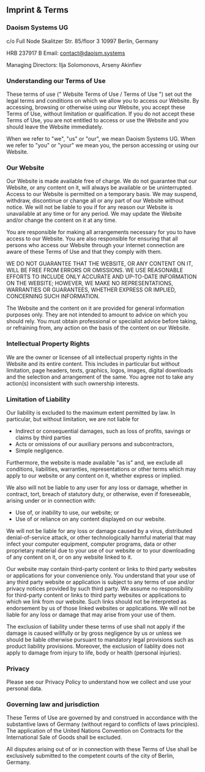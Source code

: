## Imprint & Terms

### Daoism Systems UG

c/o Full Node Skalitzer Str. 85/floor 3
10997 Berlin,
Germany

HRB 237917 B
Email: [contact@daoism.systems](mailto:contact@daoism.systems)

Managing Directors: Ilja Solomonovs, Arseny Akinfiev

### Understanding our Terms of Use

These terms of use (" Website Terms of Use / Terms of Use ") set out the legal terms and conditions on which we allow you to access our Website. By accessing, browsing or otherwise using our Website, you accept these Terms of Use, without limitation or qualification. If you do not accept these Terms of Use, you are not entitled to access or use the Website and you should leave the Website immediately.

When we refer to "we", "us" or "our", we mean Daoism Systems UG. When we refer to "you" or "your" we mean you, the person accessing or using our Website.

### Our Website

Our Website is made available free of charge. We do not guarantee that our Website, or any content on it, will always be available or be uninterrupted. Access to our Website is permitted on a temporary basis. We may suspend, withdraw, discontinue or change all or any part of our Website without notice. We will not be liable to you if for any reason our Website is unavailable at any time or for any period. We may update the Website and/or change the content on it at any time.

You are responsible for making all arrangements necessary for you to have access to our Website. You are also responsible for ensuring that all persons who access our Website through your internet connection are aware of these Terms of Use and that they comply with them.

WE DO NOT GUARANTEE THAT THE WEBSITE, OR ANY CONTENT ON IT, WILL BE FREE FROM ERRORS OR OMISSIONS. WE USE REASONABLE EFFORTS TO INCLUDE ONLY ACCURATE AND UP-TO-DATE INFORMATION ON THE WEBSITE; HOWEVER, WE MAKE NO REPRESENTATIONS, WARRANTIES OR GUARANTEES, WHETHER EXPRESS OR IMPLIED, CONCERNING SUCH INFORMATION.

The Website and the content on it are provided for general information purposes only. They are not intended to amount to advice on which you should rely. You must obtain professional or specialist advice before taking, or refraining from, any action on the basis of the content on our Website.

### Intellectual Property Rights

We are the owner or licensee of all intellectual property rights in the Website and its entire content. This includes in particular but without limitation, page headers, texts, graphics, logos, images, digital downloads and the selection and arrangement of the same. You agree not to take any action(s) inconsistent with such ownership interests.

### Limitation of Liability

Our liability is excluded to the maximum extent permitted by law. In particular, but without limitation, we are not liable for

- Indirect or consequential damages, such as loss of profits, savings or claims by third parties
- Acts or omissions of our auxiliary persons and subcontractors,
- Simple negligence.

Furthermore, the website is made available "as is" and, we exclude all conditions, liabilities, warranties, representations or other terms which may apply to our website or any content on it, whether express or implied.

We also will not be liable to any user for any loss or damage, whether in contract, tort, breach of statutory duty, or otherwise, even if foreseeable, arising under or in connection with:

- Use of, or inability to use, our website; or
- Use of or reliance on any content displayed on our website.

We will not be liable for any loss or damage caused by a virus, distributed denial-of-service attack, or other technologically harmful material that may infect your computer equipment, computer programs, data or other proprietary material due to your use of our website or to your downloading of any content on it, or on any website linked to it.

Our website may contain third-party content or links to third party websites or applications for your convenience only. You understand that your use of any third party website or application is subject to any terms of use and/or privacy notices provided by such third party. We assume no responsibility for third-party content or links to third party websites or applications to which we link from our website. Such links should not be interpreted as endorsement by us of those linked websites or applications. We will not be liable for any loss or damage that may arise from your use of them.

The exclusion of liability under these terms of use shall not apply if the damage is caused willfully or by gross negligence by us or unless we should be liable otherwise pursuant to mandatory legal provisions such as product liability provisions. Moreover, the exclusion of liablity does not apply to damage from injury to life, body or health (personal injuries).

### Privacy

Please see our Privacy Policy to understand how we collect and use your personal data.

### Governing law and jurisdiction

These Terms of Use are governed by and construed in accordance with the substantive laws of Germany (without regard to conflicts of laws principles). The application of the United Nations Convention on Contracts for the International Sale of Goods shall be excluded.

All disputes arising out of or in connection with these Terms of Use shall be exclusively submitted to the competent courts of the city of Berlin, Germany.

